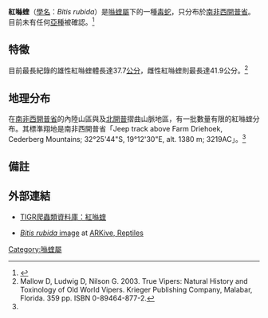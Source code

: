 {{speciesbox
| status = LC
| status_system = IUCN3.1
| status_ref = <ref name=IUCN>Turner, A.A. 2017. Bitis rubida. The IUCN Red List of Threatened Species 2017: e.T22475225A110343558. https://dx.doi.org/10.2305/IUCN.UK.2017-1.RLTS.T22475225A110343558.en. Downloaded on 30 October 2018.</ref>
| genus = Bitis
| species = rubida
| authority = [[William_Roy_Branch|Branch]], 1997
| synonyms =
* ''Bitis inornata'' <br><small>— FitzSimons, 1946</small> (part)
* ''Bitis cornuta albanica'' <br><small>— FitzSimons, 1962</small> (part)
* ''Bitis cornuta cornuta'' <br><small>— Haacke, 1975</small> (part)
* ''Bitis cornuta cornuta'' <br><small>— [[John_Visser|Visser]], 1979</small> (part)
* ''Bitis caudalis'' <br><small>— Visser, 1979</small> (part)
* ''Bitis cornuta inornata'' <br><small>— Broadley, 1983</small> (part)
* ''Bitis inornata'' <br><small>— Branch, 1988</small> (part)
* ''Bitis cornuta albanica'' <br><small>— Broadley, 1990</small> (part)
* ''Bitis inornata'' <br><small>— [[Marius_Burger|M. Burger]], 1992</small> (part)
* ''B''[''itis'']. ''cornuta albanica'' <br><small>— M. Burger, 1992</small> (part)
* ''B''[''itis'']. ''inornata'' <br><small>— M. Burger, 1993</small> (part)
* ''B''[''itis'']. ''cornuta albanica'' <br><small>— M. Burger, 1993</small> (part)
* ''Bitis inornata'' <small>— [[Stephen_Spawls|Spawls]] & Branch, 1995</small> (part)
* ''Bitis inornata'' <small>— Branch & Bauer, 1995</small> (part)
* ''Bitis rubida'' <small>Branch, 1997</small><ref name="McD99">McDiarmid RW, [[Jonathan_A._Campbell|Campbell JA]], Touré T. 1999. ''Snake Species of the World: A Taxonomic and Geographic Reference, Volume 1''. Washington, District of Columbia: Herpetologists' League. 511 pp. {{ISBN|1-893777-00-6}} (series). {{ISBN|1-893777-01-4}} (volume).</ref>
}}

'''紅噝蝰'''（[[學名|學名]]：''Bitis rubida''）是[[噝蝰屬|噝蝰屬]]下的一種[[毒蛇|毒蛇]]，只分布於[[南非|南非]][[西開普省|西開普省]]。目前未有任何[[亞種|亞種]]被確認。<ref name="ITIS">{{ITIS|ID=634959|taxon=Bitis rubida|year=2006|date=26 July}}</ref>

==特徵==
目前最長紀錄的雄性紅噝蝰體長達37.7[[公分|公分]]，雌性紅噝蝰則最長達41.9公分。<ref name="Mal03">Mallow D, Ludwig D, Nilson G. 2003. True Vipers: Natural History and Toxinology of Old World Vipers. Krieger Publishing Company, Malabar, Florida. 359 pp. ISBN 0-89464-877-2.</ref>

==地理分布==
在[[南非|南非]][[西開普省|西開普省]]的內陸山區與及[[北開普省|北開普]]摺曲山脈地區，有一批數量有限的紅噝蝰分布。其標準翔地是南非西開普省「Jeep track above Farm Driehoek, Cederberg Mountains; 32°25'44"S, 19°12'30"E, alt. 1380 m; 3219AC」。<ref name="McD99"/>

==備註==
{{reflist}}

==外部連結==
*{{en}}[http://reptile-database.reptarium.cz/species.php?genus=Bitis&species=rubida TIGR爬蟲類資料庫：紅噝蝰]
*{{en}}[https://web.archive.org/web/20070313023154/http://www.arkive.org/species/GES/reptiles/Bitis_rubida/GES020858.html?size=large ''Bitis rubida'' image] at [https://web.archive.org/web/20061004094740/http://www.arkive.org/species/GES/reptiles/ ARKive, Reptiles]
{{Taxonbar|from=Q1017602}}

[[Category:噝蝰屬|Category:噝蝰屬]]


{{snake-stub}}